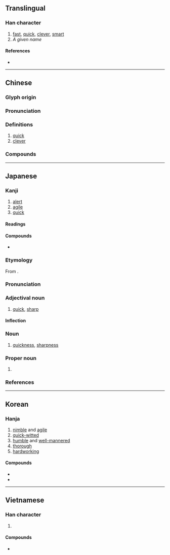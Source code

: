 {{character info}}
{{character info|0xFA41}}
{{character info|0x2F8C8}}
==Translingual==

===Han character===
{{Han char|rn=66|rad=攴|as=07|asj=6|sn=11|snj=10|four=88540|canj=OYOK|ids=⿰每攵}}

# [[fast]], [[quick]], [[clever]], [[smart]]
# ''A given name''

====References====
* {{Han ref|kx=0471.040|dkj=13202|dj=0823.050|hdz=21463.010|uh=654F|ud=25935|bh=B1D3|bd=45523}}

----

==Chinese==
{{zh-forms}}

===Glyph origin===
{{Han etym}}

===Pronunciation===
{{zh-pron
|m=mǐn
|c=man5
|h=pfs=men
|md=mīng
|mn=bín
|mn-t=miang2/miêng2
|mn-t_note=miang2 - Shantou; miêng2 - Chaozhou
|w=3min
|mc=y
|oc=y
|cat=
}}

===Definitions===
{{zh-hanzi}}

# [[quick]]
# [[clever]]

===Compounds===
{{zh-der|不敏|伶俐聰敏|俊敏|光敏作用|光敏症|勤敏|士敏土|心閑手敏|恪敏|才思敏捷|敏感|敏感度|敏感話題|敏慧|敏捷|敏於伎|敏給|敏練慈愷|敏豆|敏贍|敏銳|敬謝不敏|機敏|熱敏性|熱敏電阻|神經過敏|穎敏|精敏|聰敏|膚敏|西敏宮|西敏寺|辨敏|過敏|過敏原|遜志時敏|銳敏|開敏|靈敏|靈敏度}}

----

==Japanese==
{{ja-kanji forms|k=y}}

===Kanji===
{{ja-kanji|grade=c|rs=攴07}}

# [[alert]]
# [[agile]]
# [[quick]]

====Readings====
{{ja-readings
|goon=みん
|kanon=びん
|kun=と-し, さと-い
}}

====Compounds====
* {{ja-r|敏感|びんかん|[[sensitivity]]}}

{{ja-kanjitab|びん|yomi=o}}

===Etymology===
From {{bor|ja|ltc|-|sort=ひん'}} {{m|zh|敏|tr=min<sup>X</sup>}}.

===Pronunciation===
{{ja-pron|yomi=kanon|びん|acc=1|acc_ref=DJR,NHK}}

===Adjectival noun===
{{ja-adj|infl=na|びん}}

# [[quick]], [[sharp]]

====Inflection====
{{ja-na|びん}}

===Noun===
{{ja-noun|びん}}

# [[quickness]], [[sharpness]]

===Proper noun===
{{ja-pos|proper|さとし}}

# {{given name|ja|male|sort=さとし}}

===References===
<references/>

----

==Korean==

===Hanja===
{{ko-hanja|hangeul=민|eumhun=|rv=min|mr=min|y=min}}

# [[nimble]] and [[agile]]
# [[quick-witted]]
# [[humble]] and [[well-mannered]]
# [[thorough]]
# [[hardworking]]

====Compounds====
* {{ko-l|민감|[[sensitivity]]|敏感}}
* {{ko-l|민첩성|[[agility]]|敏捷性}}

----

==Vietnamese==

===Han character===
{{vi-hantu|[[mẫn]], [[mắn]]|rs=攴07}}

# {{rfdef|vi|sort=攴07}}

====Compounds====
* {{vi-l|mẫn cảm|敏感|[[sensitive]]}}